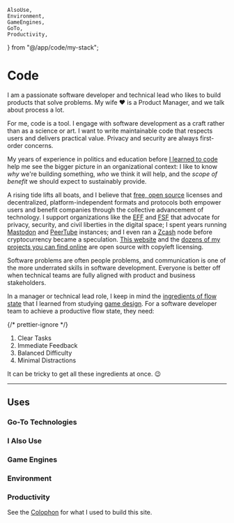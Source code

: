 
	AlsoUse,
	Environment,
	GameEngines,
	GoTo,
	Productivity,
} from "@/app/code/my-stack";


# Code

I am a passionate software developer and technical lead who likes to build
products that solve problems. My wife ♥️ is a Product Manager, and we talk about
process a lot.

For me, code is a tool. I engage with software development as a craft rather
than as a science or art. I want to write maintainable code that respects users
and delivers practical value. Privacy and security are always first-order
concerns.

My years of experience in politics and education before
[I learned to code](/field-notes/how-i-learned-to-code) help me see the bigger
picture in an organizational context: I like to know _why_ we're building
something, _who_ we think it will help, and the _scope of benefit_ we should
expect to sustainably provide.

A rising tide lifts all boats, and I believe that
[free, open source](https://en.wikipedia.org/wiki/Free_and_open-source_software)
licenses and decentralized, platform-independent formats and protocols both
empower users and benefit companies through the collective advancement of
technology. I support organizations like the [EFF](https://www.eff.org/about)
and [FSF](https://www.fsf.org/) that advocate for privacy, security, and civil
liberties in the digital space; I spent years running
[Mastodon](https://joinmastodon.org/) and [PeerTube](https://joinpeertube.org/)
instances; and I even ran a [Zcash](https://z.cash/) node before cryptocurrency
became a speculation.
[This website](https://github.com/CharmedSatyr/personal-website/blob/main/LICENSE)
and the
[dozens of my projects you can find online](https://github.com/CharmedSatyr) are
open source with copyleft licensing.

Software problems are often people problems, and communication is one of the
more underrated skills in software development. Everyone is better off when
technical teams are fully aligned with product and business stakeholders.

In a manager or technical lead role, I keep in mind the
[ingredients of flow state](http://www.goodgamesbydesign.com/Files/FlowSpace_CMurphy_2016.pdf)
that I learned from studying [game design](/games). For a software developer
team to achieve a productive flow state, they need:

{/* prettier-ignore */}
<ol className="list list-decimal ml-8 mb-6">
	<li>Clear Tasks</li>
	<li>Immediate Feedback</li>
	<li>Balanced Difficulty</li>
	<li>Minimal Distractions</li>
</ol>

It can be tricky to get all these ingredients at once. 😉

---

## Uses

### Go-To Technologies

<GoTo />

### I Also Use

<AlsoUse />

### Game Engines

<GameEngines />

### Environment

<Environment />

### Productivity

<Productivity />

See the [Colophon](/colophon) for what I used to build this site.
